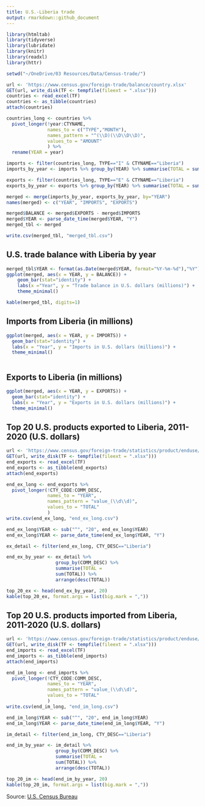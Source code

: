 ```yaml
---
title: U.S.-Liberia trade
output: rmarkdown::github_document
---
```


```r

library(htmltab)
library(tidyverse)
library(lubridate)
library(knitr)
library(readxl)
library(httr)

setwd("~/OneDrive/03 Resources/Data/Census-trade/")

url <- 'https://www.census.gov/foreign-trade/balance/country.xlsx'
GET(url, write_disk(TF <- tempfile(fileext = ".xlsx")))
countries <- read_excel(TF)
countries <- as_tibble(countries)
attach(countries)

countries_long <- countries %>%
  pivot_longer(!year:CTYNAME, 
               names_to = c("TYPE","MONTH"), 
               names_pattern = "^(\\D)(\\D\\D\\D)",
               values_to = "AMOUNT"
               ) %>%
  rename(YEAR = year)

imports <- filter(countries_long, TYPE=="I" & CTYNAME=="Liberia")
imports_by_year <- imports %>% group_by(YEAR) %>% summarise(TOTAL = sum(AMOUNT))

exports <- filter(countries_long, TYPE=="E" & CTYNAME=="Liberia")
exports_by_year <- exports %>% group_by(YEAR) %>% summarise(TOTAL = sum(AMOUNT))

merged <- merge(imports_by_year, exports_by_year, by="YEAR")
names(merged) <- c("YEAR", "IMPORTS", "EXPORTS")

merged$BALANCE <- merged$EXPORTS - merged$IMPORTS
merged$YEAR <- parse_date_time(merged$YEAR, "Y")
merged_tbl <- merged

write.csv(merged_tbl, "merged_tbl.csv")

```

## U.S. trade balance with Liberia by year

```r

merged_tbl$YEAR <- format(as.Date(merged$YEAR, format="%Y-%m-%d"),"%Y")
ggplot(merged, aes(x = YEAR, y = BALANCE)) +
    geom_bar(stat="identity") +
    labs(x ="Year", y = "Trade balance in U.S. dollars (millions)") +
    theme_minimal()

```

```r

kable(merged_tbl, digits=1)

```

## Imports from Liberia (in millions)

```r

ggplot(merged, aes(x = YEAR, y = IMPORTS)) +
  geom_bar(stat="identity") +
  labs(x = "Year", y = "Imports in U.S. dollars (millions)") +
  theme_minimal()
  
```

## Exports to Liberia (in millions)

```r

ggplot(merged, aes(x = YEAR, y = EXPORTS)) +
  geom_bar(stat="identity") +
  labs(x = "Year", y = "Exports in U.S. dollars (millions)") +
  theme_minimal()

```

## Top 20 U.S. products exported to Liberia, 2011-2020 (U.S. dollars)

```r

url <- 'https://www.census.gov/foreign-trade/statistics/product/enduse/exports/enduse_exports.xlsx'
GET(url, write_disk(TF <- tempfile(fileext = ".xlsx")))
end_exports <- read_excel(TF)
end_exports <- as_tibble(end_exports)
attach(end_exports)

end_ex_long <- end_exports %>%
  pivot_longer(!CTY_CODE:COMM_DESC, 
               names_to = "YEAR", 
               names_pattern = "value_(\\d\\d)",
               values_to = "TOTAL"
               )
write.csv(end_ex_long, "end_ex_long.csv")

```

```r

end_ex_long$YEAR <- sub("^", "20", end_ex_long$YEAR)
end_ex_long$YEAR <- parse_date_time(end_ex_long$YEAR, "Y")

ex_detail <- filter(end_ex_long, CTY_DESC=="Liberia")

end_ex_by_year <- ex_detail %>% 
                  group_by(COMM_DESC) %>% 
                  summarise(TOTAL = 
                  sum(TOTAL)) %>%
                  arrange(desc(TOTAL))

top_20_ex <- head(end_ex_by_year, 20)
kable(top_20_ex, format.args = list(big.mark = ","))

```

## Top 20 U.S. products imported from Liberia, 2011-2020 (U.S. dollars)

```r

url <- 'https://www.census.gov/foreign-trade/statistics/product/enduse/imports/enduse_imports.xlsx'
GET(url, write_disk(TF <- tempfile(fileext = ".xlsx")))
end_imports <- read_excel(TF)
end_imports <- as_tibble(end_imports)
attach(end_imports)

end_im_long <- end_imports %>%
  pivot_longer(!CTY_CODE:COMM_DESC, 
               names_to = "YEAR", 
               names_pattern = "value_(\\d\\d)",
               values_to = "TOTAL"
               )
write.csv(end_im_long, "end_im_long.csv")

end_im_long$YEAR <- sub("^", "20", end_im_long$YEAR)
end_im_long$YEAR <- parse_date_time(end_im_long$YEAR, "Y")

```

```r

im_detail <- filter(end_im_long, CTY_DESC=="Liberia")

end_im_by_year <- im_detail %>% 
                  group_by(COMM_DESC) %>% 
                  summarise(TOTAL = 
                  sum(TOTAL)) %>%
                  arrange(desc(TOTAL))

top_20_im <- head(end_im_by_year, 20)
kable(top_20_im, format.args = list(big.mark = ","))

```

Source: [U.S. Census Bureau](https://www.census.gov/foreign-trade/balance/c7650.html)

